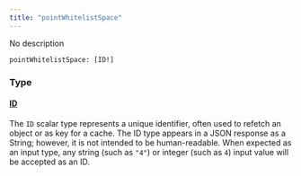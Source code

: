 ```yaml
---
title: "pointWhitelistSpace"
---
```


No description

```
pointWhitelistSpace: [ID!]

```

### Type[](#type "Direct link to heading")

#### [ID](/developer/graphql-api/references/scalars/id)[](#id "Direct link to heading")

The `ID` scalar type represents a unique identifier, often used to refetch an object or as key for a cache. The ID type appears in a JSON response as a String; however, it is not intended to be human-readable. When expected as an input type, any string (such as `"4"`) or integer (such as `4`) input value will be accepted as an ID.